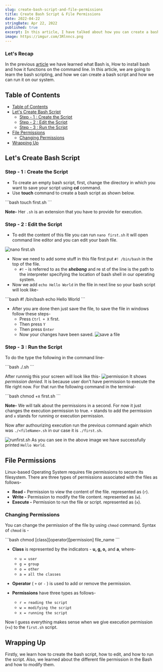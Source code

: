 ```yaml
---
slug: create-bash-script-and-file-permissions
title: Create Bash Script & File Permissions
date: 2022-04-22
stringDate: Apr 22, 2022
published: true
excerpt: In this article, I have talked about how you can create a bash script and what are the permission for the files, and how you can manipulate those permissions.
image: https://imgur.com/3Rlnncs.png
---
```


### Let's Recap

In the previous [article](/blogs/getting-started-with-bash) we have learned what Bash is, How to install bash and how it functions on the command line. In this article, we are going to learn the bash scripting, and how we can create a bash script and how we can run it on our system.

## Table of Contents

- [Table of Contents](#table-of-contents)
- [Let's Create Bash Script](#lets-create-bash-script)
  - [Step - 1 : Create the Script](#step---1--create-the-script)
  - [Step - 2 : Edit the Script](#step---2--edit-the-script)
  - [Step - 3 : Run the Script](#step---3--run-the-script)
- [File Permissions](#file-permissions)
  - [Changing Permissions](#changing-permissions)
- [Wrapping Up](#wrapping-up)

## Let's Create Bash Script

### Step - 1 : Create the Script

- To create an empty bash script, first, change the directory in which you want to save your script using **cd** command.
- Use **touch** command to create a bash script as shown below.

<CodeTitle title="bash" />
```bash
touch first.sh
```

**Note-** Her `.sh` is an extension that you have to provide for execution.

### Step - 2 : Edit the Script

- To edit the content of this file you can run `nano first.sh` it will open command line editor and you can edit your bash file.

![nano first.sh](https://i.imgur.com/bLIZ2se.gif)

- Now we need to add some stuff in this file first put `#! /bin/bash` in the top of the file.
  - `#!` - is referred to as the **_shebang_** and re st of the line is the path to the interpreter specifying the location of bash shell in our operating system.
- Now we add `echo Hello World` in the file in next line so your bash script will look like-

<CodeTitle title="first.sh" />
```bash
#! /bin/bash
echo Hello World
```

- After you are done then just save the file, to save the file in windows follow these steps-
  - Press `Ctrl + X` first.
  - Then press `Y`
  - Then press `Enter`
  - Now your changes have been saved.
    ![save a file](https://i.imgur.com/99B5757.gif)

### Step - 3 : Run the Script

To do the type the following in the command line-

<CodeTitle title="bash" />
```bash
./<fileName>.sh
```

After runnnig this your screen will look like this-
![permission](https://i.imgur.com/6zQdAwV.gif)
It shows _permission denied_. It is because user don't have permission to execute the file right now. For that run the following command in the terminal-

<CodeTitle title="bash" />
```bash
chmod +x first.sh
```

**Note-** We will talk about the permissions in a second. For now it just changes the execution permission to true. `+` stands to add the permission and `x` stands for running or execution permission.

Now after authourizing execution run the previous command again which was `./<fileName>.sh` in our case it is `./first.sh`.

![runfirst.sh](https://i.imgur.com/GuZTZOU.png)
As you can see in the above image we have successfully printed `Hello World`.

## File Permissions

Linux-based Operating System requires file permissions to secure its filesystem. There are three types of permissions associated with the files as follows-

- **Read -** Permission to view the content of the file. represented as (`r`).
- **Write -** Permission to modify the file content. represented as (`w`).
- **Execute -** Permission to run the file or script. represented as (`x`).

### Changing Permissions

You can change the permission of the file by using `chmod` command. Syntax of `chmod` is -

<CodeTitle title="bash" />
```bash
chmod [class][operator][permission] file_name
```

- **Class** is represented by the indicators - **u, g, o,** and **a**, where-

  - `u = user`
  - `g = group`
  - `o = other`
  - `a = all the classes`

- **Operator** ( `+` or `-` ) is used to add or remove the permission.
- **Permissions** have three types as follows-
  - `r = reading the script`
  - `w = modifying the script`
  - `x = running the script`

Now I guess everything makes sense when we give execution permission (`+x`) to the `first.sh` script.

## Wrapping Up

Firstly, we learn how to create the bash script, how to edit, and how to run the script. Also, we learned about the different file permission in the Bash and how to modify them.
